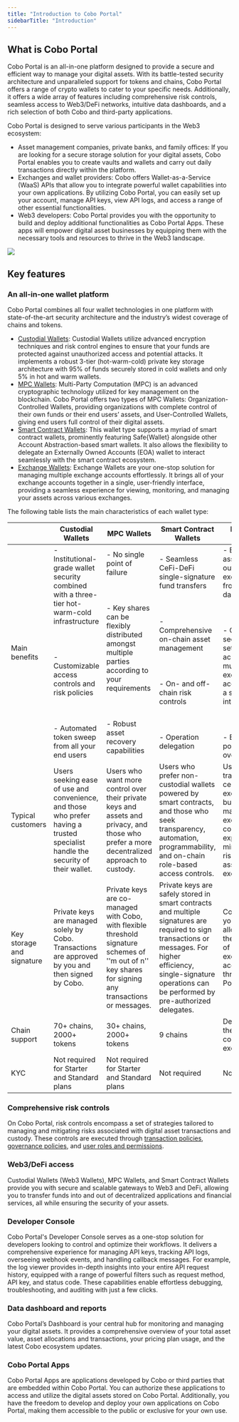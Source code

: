 ```yaml
---
title: "Introduction to Cobo Portal"
sidebarTitle: "Introduction"
---
```


## What is Cobo Portal

Cobo Portal is an all-in-one platform designed to provide a secure and efficient way to manage your digital assets. With its battle-tested security architecture and unparalleled support for tokens and chains, Cobo Portal offers a range of crypto wallets to cater to your specific needs. Additionally, it offers a wide array of features including comprehensive risk controls, seamless access to Web3/DeFi networks, intuitive data dashboards, and a rich selection of both Cobo and third-party applications.

Cobo Portal is designed to serve various participants in the Web3 ecosystem:

- Asset management companies, private banks, and family offices: If you are looking for a secure storage solution for your digital assets, Cobo Portal enables you to create vaults and wallets and carry out daily transactions directly within the platform.
- Exchanges and wallet providers: Cobo offers Wallet-as-a-Service (WaaS) APIs that allow you to integrate powerful wallet capabilities into your own applications. By utilizing Cobo Portal, you can easily set up your account, manage API keys, view API logs, and access a range of other essential functionalities.
- Web3 developers: Cobo Portal provides you with the opportunity to build and deploy additional functionalities as Cobo Portal Apps. These apps will empower digital asset businesses by equipping them with the necessary tools and resources to thrive in the Web3 landscape.


<img src="/images/portal-overview.png" />



## Key features

### An all-in-one wallet platform

Cobo Portal combines all four wallet technologies in one platform with state-of-the-art security architecture and the industry’s widest coverage of chains and tokens.

- [Custodial Wallets](/cobo-portal/wallets/custodial-wallet/introduction): Custodial Wallets utilize advanced encryption techniques and risk control engines to ensure that your funds are protected against unauthorized access and potential attacks. It implements a robust 3-tier (hot-warm-cold) private key storage architecture with 95% of funds securely stored in cold wallets and only 5% in hot and warm wallets.
- [MPC Wallets](/cobo-portal/wallets/mpc-wallet/introduction-to-mpc-wallet/introduction): Multi-Party Computation (MPC) is an advanced cryptographic technology utilized for key management on the blockchain. Cobo Portal offers two types of MPC Wallets: Organization-Controlled Wallets, providing organizations with complete control of their own funds or their end users’ assets, and User-Controlled Wallets, giving end users full control of their digital assets.
- [Smart Contract Wallets](/cobo-portal/wallets/smart-contract-wallet/introduction-to-smart-contract-wallet/what-is-smart-contract-wallet): This wallet type supports a myriad of smart contract wallets, prominently featuring Safe\{Wallet\} alongside other Account Abstraction-based smart wallets. It also allows the flexibility to delegate an Externally Owned Accounts (EOA) wallet to interact seamlessly with the smart contract ecosystem.
- [Exchange Wallets](/cobo-portal/wallets/exchange-wallet/introduction): Exchange Wallets are your one-stop solution for managing multiple exchange accounts effortlessly. It brings all of your exchange accounts together in a single, user-friendly interface, providing a seamless experience for viewing, monitoring, and managing your assets across various exchanges. 


The following table lists the main characteristics of each wallet type:

|                           | **Custodial Wallets**                                        | **MPC Wallets**                                              | **Smart Contract Wallets**                                   | **Exchange Wallets**                                         |
| ------------------------- | ------------------------------------------------------------ | ------------------------------------------------------------ | ------------------------------------------------------------ | ------------------------------------------------------------ |
| Main benefits             | - Institutional-grade wallet security combined with a three-tier hot-warm-cold infrastructure<br></br><br></br>- Customizable access controls and risk policies<br></br><br></br>- Automated token sweep from all your end users | - No single point of failure<br></br><br></br>- Key shares can be flexibly distributed amongst multiple parties according to your requirements<br></br><br></br>- Robust asset recovery capabilities | - Seamless CeFi-DeFi single-signature fund transfers<br></br><br></br>- Comprehensive on-chain asset management<br></br><br></br>- On- and off-chain risk controls<br></br><br></br>- Operation delegation | - Easily move assets in and out of multiple exchanges from a single dashboard<br></br><br></br>- Customize security settings across multiple exchange accounts from a single interface<br></br><br></br>- Enhanced portfolio oversight |
| Typical customers         | Users seeking ease of use and convenience, and those who prefer having a trusted specialist handle the security of their wallet. | Users who want more control over their private keys and assets and privacy, and those who prefer a more decentralized approach to custody. | Users who prefer non-custodial wallets powered by smart contracts, and those who seek transparency, automation, programmability, and on-chain role-based access controls. | Users who trade on centralized exchanges but aim to manage exchange counterparty exposure and minimize the risk of leaving assets on exchanges. |
| Key storage and signature | Private keys are managed solely by Cobo. Transactions are approved by you and then signed by Cobo. | Private keys are co-managed with Cobo, with flexible threshold signature schemes of ''m out of n'' key shares for signing any transactions or messages. | Private keys are safely stored in smart contracts and multiple signatures are required to sign transactions or messages. For higher efficiency, single-signature operations can be performed by pre-authorized delegates. | Cobo retains your API keys, allowing for the operation of your exchange accounts through Cobo Portal. |
| Chain support             | 70+ chains, 2000+ tokens                                     | 30+ chains, 2000+ tokens                                     | 9 chains                                                     | Dependent on the corresponding exchanges                     |
| KYC                       | Not required for Starter and Standard plans                  | Not required for Starter and Standard plans                  | Not required                                                 | Not required                                                 |

### Comprehensive risk controls
On Cobo Portal, risk controls encompass a set of strategies tailored to managing and mitigating risks associated with digital asset transactions and custody. These controls are executed through [transaction policies](/cobo-portal/risk-controls/transaction-policies/types-of-tx-policies), [governance policies](/cobo-portal/risk-controls/governance-policies), and [user roles and permissions](/cobo-portal/risk-controls/user-roles-and-permissions).

### Web3/DeFi access
Custodial Wallets (Web3 Wallets), MPC Wallets, and Smart Contract Wallets provide you with secure and scalable gateways to Web3 and DeFi, allowing you to transfer funds into and out of decentralized applications and financial services, all while ensuring the security of your assets.

### Developer Console
Cobo Portal's Developer Console serves as a one-stop solution for developers looking to control and optimize their workflows. It delivers a comprehensive experience for managing API keys, tracking API logs, overseeing webhook events, and handling callback messages. For example, the log viewer provides in-depth insights into your entire API request history, equipped with a range of powerful filters such as request method, API key, and status code. These capabilities enable effortless debugging, troubleshooting, and auditing with just a few clicks.

### Data dashboard and reports
Cobo Portal’s Dashboard is your central hub for monitoring and managing your digital assets. It provides a comprehensive overview of your total asset value, asset allocations and transactions, your pricing plan usage, and the latest Cobo ecosystem updates.

### Cobo Portal Apps
Cobo Portal Apps are applications developed by Cobo or third parties that are embedded within Cobo Portal. You can authorize these applications to access and utilize the digital assets stored on Cobo Portal. Additionally, you have the freedom to develop and deploy your own applications on Cobo Portal, making them accessible to the public or exclusive for your own use.



